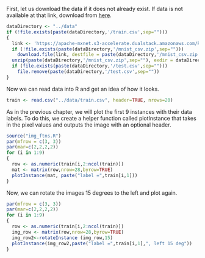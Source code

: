 
First, let us download the data if it does not already exist. If data is not available at that link, download from [here](https://www.kaggle.com/c/digit-recognizer/data).

```r
dataDirectory <- "../data"
if (!file.exists(paste(dataDirectory,'/train.csv',sep="")))
{
  link <- 'https://apache-mxnet.s3-accelerate.dualstack.amazonaws.com/R/data/mnist_csv.zip'
  if (!file.exists(paste(dataDirectory,'/mnist_csv.zip',sep="")))
    download.file(link, destfile = paste(dataDirectory,'/mnist_csv.zip',sep=""))
  unzip(paste(dataDirectory,'/mnist_csv.zip',sep=""), exdir = dataDirectory)
  if (file.exists(paste(dataDirectory,'/test.csv',sep="")))
    file.remove(paste(dataDirectory,'/test.csv',sep=""))
}
```

Now we can read data into R and get an idea of how it looks. 

```r
train <- read.csv("../data/train.csv", header=TRUE, nrows=20)
```

As in the previous chapter, we will  plot the first 9 instances with their data labels. To do this, we create a helper function called plotInstance that takes in the pixel values and outputs the image with an optional header.

```r
source("img_ftns.R")
par(mfrow = c(3, 3))
par(mar=c(2,2,2,2))
for (i in 1:9)
{
  row <- as.numeric(train[i,2:ncol(train)])
  mat <- matrix(row,nrow=28,byrow=TRUE)
  plotInstance(mat, paste("label =",train[i,1]))
}
```

Now, we can rotate the images 15 degrees to the left and plot again.  

```r
par(mfrow = c(3, 3))
par(mar=c(2,2,2,2))
for (i in 1:9)
{
  row <- as.numeric(train[i,2:ncol(train)])
  img_row <- matrix(row,nrow=28,byrow=TRUE)
  img_row2<-rotateInstance (img_row,15)
  plotInstance(img_row2,paste("label =",train[i,1],", left 15 deg"))
}
```
